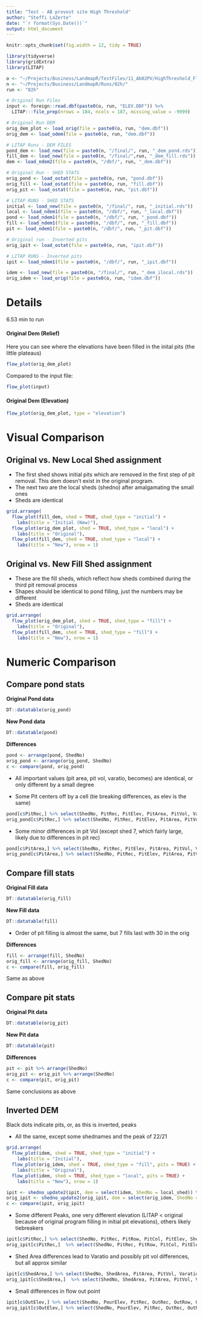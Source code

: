 ```yaml
---
title: "Test - AB provost site High Threshold"
author: "Steffi LaZerte"
date: "`r format(Sys.Date())`"
output: html_document
---
```


<style>
.figure {
  max-width: 50%;
  margin: auto;
}
.table {
  width: auto;
  margin: auto;
}
</style>

```r

knitr::opts_chunk$set(fig.width = 12, tidy = TRUE)

library(tidyverse)
library(gridExtra)
library(LITAP)

o <- "~/Projects/Business/LandmapR/TestFiles/11_Ab02PV/HighThreshold_FlowMapR/"
n <- "~/Projects/Business/LandmapR/Runs/02h/"
run <- "02h"

# Original Run Files
input <- foreign::read.dbf(paste0(o, run, "ELEV.DBF")) %>%
  LITAP:::file_prep(nrows = 184, ncols = 187, missing_value = -9999)

# Original Run DEM
orig_dem_plot <- load_orig(file = paste0(o, run, "dem.dbf"))
orig_dem <- load_odem(file = paste0(o, run, "dem.dbf"))

# LITAP Runs - DEM FILES
pond_dem <- load_new(file = paste0(n, "/final/", run, "_dem_pond.rds"))
fill_dem <- load_new(file = paste0(n, "/final/",run, "_dem_fill.rds"))
dem <- load_ndem2(file = paste0(n, "/dbf/", run, "_dem.dbf"))

# Original Run - SHED STATS
orig_pond <- load_ostat(file = paste0(o, run, "pond.dbf"))
orig_fill <- load_ostat(file = paste0(o, run, "fill.dbf"))
orig_pit <- load_ostat(file = paste0(o, run, "pit.dbf"))

# LITAP RUNS - SHED STATS
initial <- load_new(file = paste0(n, "/final/", run, "_initial.rds"))
local <- load_ndem1(file = paste0(n, "/dbf/", run, "_local.dbf"))
pond <- load_ndem1(file = paste0(n, "/dbf/", run, "_pond.dbf"))
fill <- load_ndem1(file = paste0(n, "/dbf/", run, "_fill.dbf"))
pit <- load_ndem1(file = paste0(n, "/dbf/", run, "_pit.dbf"))

# Original run - Inverted pits
orig_ipit <- load_ostat(file = paste0(o, run, "ipit.dbf"))

# LITAP RUNS - Inverted pits
ipit <- load_ndem1(file = paste0(n, "/dbf/", run, "_ipit.dbf"))

idem <- load_new(file = paste0(n, "/final/", run, "_dem_ilocal.rds"))
orig_idem <- load_orig(file = paste0(o, run, "idem.dbf"))

```

# Details

6.53 min to run


#### Original Dem (Relief)

Here you can see where the elevations have been filled in the inital pits (the little plateaus)
```r
flow_plot(orig_dem_plot)
```

Compared to the input file:
```r
flow_plot(input)
```


#### Original Dem (Elevation)
```r
flow_plot(orig_dem_plot, type = "elevation")
```


# Visual Comparison


## Original vs. New Local Shed assignment

- The first shed shows initial pits which are removed in the first step of pit removal. This dem doesn't exist in the original program.
- The next two are the local sheds (shedno) after amalgamating the small ones
- Sheds are identical

```r
grid.arrange(
  flow_plot(fill_dem, shed = TRUE, shed_type = "initial") +
    labs(title = "Initial (New)"),
  flow_plot(orig_dem_plot, shed = TRUE, shed_type = "local") +
    labs(title = "Original"),
  flow_plot(fill_dem, shed = TRUE, shed_type = "local") +
    labs(title = "New"), nrow = 1)
```

## Original vs. New Fill Shed assignment

- These are the fill sheds, which reflect how sheds combined during the third pit removal process
- Shapes should be identical to pond filling, just the numbers may be different
- Sheds are identical

```r
grid.arrange(
  flow_plot(orig_dem_plot, shed = TRUE, shed_type = "fill") +
    labs(title = "Original"),
  flow_plot(fill_dem, shed = TRUE, shed_type = "fill") +
    labs(title = "New"), nrow = 1)
```

# Numeric Comparison

## Compare pond stats

__Original Pond data__

```r
DT::datatable(orig_pond)
```
 __New Pond data__
```r
DT::datatable(pond)
```

__Differences__

```r
pond <- arrange(pond, ShedNo)
orig_pond <- arrange(orig_pond, ShedNo)
c <- compare(pond, orig_pond)
```

- All important values (pit area, pit vol, varatio, becomes) are identical, or only different by a small degree

- Some Pit centers off by a cell (tie breaking differences, as elev is the same)
```r
pond[c$PitRec,] %>% select(ShedNo, PitRec, PitElev, PitArea, PitVol, Varatio)
orig_pond[c$PitRec,] %>% select(ShedNo, PitRec, PitElev, PitArea, PitVol, Varatio)
```

- Some minor differences in pit Vol (except shed 7, which fairly large, likely due to differences in pit rec)
```r
pond[c$PitArea,] %>% select(ShedNo, PitRec, PitElev, PitArea, PitVol, Varatio)
orig_pond[c$PitArea,] %>% select(ShedNo, PitRec, PitElev, PitArea, PitVol, Varatio)
```

## Compare fill stats

__Original Fill data__

```r
DT::datatable(orig_fill)
```

__New Fill data__

```r
DT::datatable(fill)
```

- Order of pit filling is almost the same, but 7 fills last with 30 in the orig

__Differences__

```r
fill <- arrange(fill, ShedNo)
orig_fill <- arrange(orig_fill, ShedNo)
c <- compare(fill, orig_fill)
```
Same as above


## Compare pit stats


__Original Pit data__

```r
DT::datatable(orig_pit)
```

__New Pit data__

```r
DT::datatable(pit)
```

__Differences__

```r
pit <- pit %>% arrange(ShedNo)
orig_pit <- orig_pit %>% arrange(ShedNo)
c <- compare(pit, orig_pit)
```

Same conclusions as above


## Inverted DEM
Black dots indicate pits, or, as this is inverted, peaks

- All the same, except some shednames and the peak of 22/21

```r
grid.arrange(
  flow_plot(idem, shed = TRUE, shed_type = "initial") +
    labs(title = "Initial"),
  flow_plot(orig_idem, shed = TRUE, shed_type = "fill", pits = TRUE) +
    labs(title = "Original"),
  flow_plot(idem, shed = TRUE, shed_type = "local", pits = TRUE) +
    labs(title = "New"), nrow = 1)
```

```r
ipit <- shedno_update2(ipit, dem = select(idem, ShedNo = local_shed)) %>% arrange(ShedNo)
orig_ipit <- shedno_update2(orig_ipit, dem = select(orig_idem, ShedNo = fill_shed)) %>% arrange(ShedNo)
c <- compare(ipit, orig_ipit)
```

- Some different Peaks, one very different elevation (LITAP < original because of original program filling in initial pit elevations), others likely tiebreakers
 
```r
ipit[c$PitRec,] %>% select(ShedNo, PitRec, PitRow, PitCol, PitElev, ShedArea, PitArea, PitVol, Varatio)
orig_ipit[c$PitRec,]  %>% select(ShedNo, PitRec, PitRow, PitCol, PitElev, ShedArea, PitArea, PitVol, Varatio)
```

- Shed Area differences lead to Varatio and possibly pit vol differences, but all approx similar
```r
ipit[c$ShedArea,] %>% select(ShedNo, ShedArea, PitArea, PitVol, Varatio)
orig_ipit[c$ShedArea,]  %>% select(ShedNo, ShedArea, PitArea, PitVol, Varatio)
```

- Small differences in flow out point

```r
ipit[c$OutElev,] %>% select(ShedNo, PourElev, PitRec, OutRec, OutRow, OutCol, OutElev)
orig_ipit[c$OutElev,] %>% select(ShedNo, PourElev, PitRec, OutRec, OutRow, OutCol, OutElev)
```


